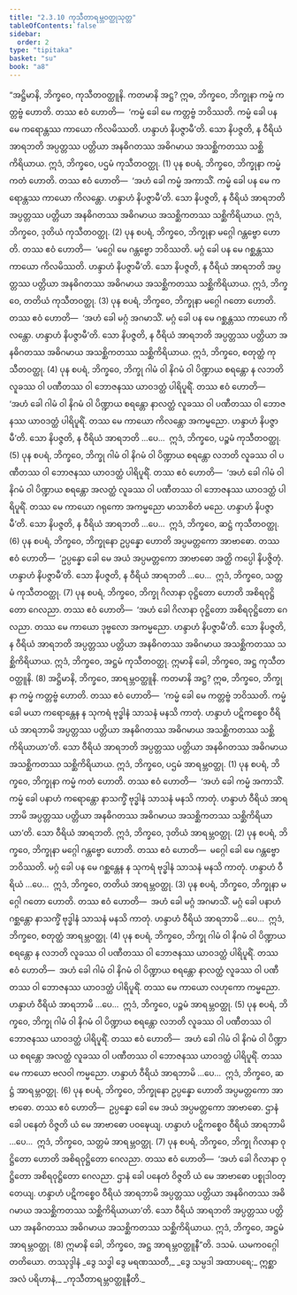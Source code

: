 ```yaml
---
title: "2.3.10 ကုသီတာရမ္ဘဝတ္ထုသုတ္တ"
tableOfContents: false
sidebar:
  order: 2
type: "tipitaka"
basket: "su"
book: "a8"
---
```



<DynamicBreadcrumb />

<Division number="80" book="a8">

<Paragraph number="787" book="a8">
“အဋ္ဌိမာနိ, ဘိက္ခဝေ, ကုသီတဝတ္ထူနိ. ကတမာနိ အဋ္ဌ? ဣဓ, ဘိက္ခဝေ, ဘိက္ခုနာ ကမ္မံ ကတ္တဗ္ဗံ ဟောတိ. တဿ ဧဝံ ဟောတိ—  ‘ကမ္မံ ခေါ မေ ကတ္တဗ္ဗံ ဘဝိဿတိ. ကမ္မံ ခေါ ပန မေ ကရောန္တဿ ကာယော ကိလမိဿတိ. ဟန္ဒာဟံ နိပဇ္ဇာမီ’တိ. သော နိပဇ္ဇတိ, န ဝီရိယံ အာရဘတိ အပ္ပတ္တဿ ပတ္တိယာ အနဓိဂတဿ အဓိဂမာယ အသစ္ဆိကတဿ သစ္ဆိကိရိယာယ. ဣဒံ, ဘိက္ခဝေ, ပဌမံ ကုသီတဝတ္ထု. (1)
</Paragraph>

<Paragraph number="788" book="a8">
ပုန စပရံ, ဘိက္ခဝေ, ဘိက္ခုနာ ကမ္မံ ကတံ ဟောတိ. တဿ ဧဝံ ဟောတိ—  ‘အဟံ ခေါ ကမ္မံ အကာသိံ. ကမ္မံ ခေါ ပန မေ ကရောန္တဿ ကာယော ကိလန္တော. ဟန္ဒာဟံ နိပဇ္ဇာမီ’တိ. သော နိပဇ္ဇတိ, န ဝီရိယံ အာရဘတိ အပ္ပတ္တဿ ပတ္တိယာ အနဓိဂတဿ အဓိဂမာယ အသစ္ဆိကတဿ သစ္ဆိကိရိယာယ. ဣဒံ, ဘိက္ခဝေ, ဒုတိယံ ကုသီတဝတ္ထု. (2)
</Paragraph>

<Paragraph number="789" book="a8">
ပုန စပရံ, ဘိက္ခဝေ, ဘိက္ခုနာ မဂ္ဂေါ ဂန္တဗ္ဗော ဟောတိ. တဿ ဧဝံ ဟောတိ—  ‘မဂ္ဂေါ မေ ဂန္တဗ္ဗော ဘဝိဿတိ. မဂ္ဂံ ခေါ ပန မေ ဂစ္ဆန္တဿ ကာယော ကိလမိဿတိ. ဟန္ဒာဟံ နိပဇ္ဇာမီ’တိ. သော နိပဇ္ဇတိ, န ဝီရိယံ အာရဘတိ အပ္ပတ္တဿ ပတ္တိယာ အနဓိဂတဿ အဓိဂမာယ အသစ္ဆိကတဿ သစ္ဆိကိရိယာယ. ဣဒံ, ဘိက္ခဝေ, တတိယံ ကုသီတဝတ္ထု. (3)
</Paragraph>

<Paragraph number="790" book="a8">
ပုန စပရံ, ဘိက္ခဝေ, ဘိက္ခုနာ မဂ္ဂေါ ဂတော ဟောတိ. တဿ ဧဝံ ဟောတိ—  ‘အဟံ ခေါ မဂ္ဂံ အဂမာသိံ. မဂ္ဂံ ခေါ ပန မေ ဂစ္ဆန္တဿ ကာယော ကိလန္တော. ဟန္ဒာဟံ နိပဇ္ဇာမီ’တိ. သော နိပဇ္ဇတိ, န ဝီရိယံ အာရဘတိ အပ္ပတ္တဿ ပတ္တိယာ အနဓိဂတဿ အဓိဂမာယ အသစ္ဆိကတဿ သစ္ဆိကိရိယာယ. ဣဒံ, ဘိက္ခဝေ, စတုတ္ထံ ကုသီတဝတ္ထု. (4)
</Paragraph>

<Paragraph number="791" book="a8">
ပုန စပရံ, ဘိက္ခဝေ, ဘိက္ခု ဂါမံ ဝါ နိဂမံ ဝါ ပိဏ္ဍာယ စရန္တော န လဘတိ လူခဿ ဝါ ပဏီတဿ ဝါ ဘောဇနဿ ယာဝဒတ္ထံ ပါရိပူရိံ. တဿ ဧဝံ ဟောတိ—  ‘အဟံ ခေါ ဂါမံ ဝါ နိဂမံ ဝါ ပိဏ္ဍာယ စရန္တော နာလတ္ထံ လူခဿ ဝါ ပဏီတဿ ဝါ ဘောဇနဿ ယာဝဒတ္ထံ ပါရိပူရိံ. တဿ မေ ကာယော ကိလန္တော အကမ္မညော. ဟန္ဒာဟံ နိပဇ္ဇာမီ’တိ. သော နိပဇ္ဇတိ, န ဝီရိယံ အာရဘတိ …ပေ…  ဣဒံ, ဘိက္ခဝေ, ပဉ္စမံ ကုသီတဝတ္ထု. (5)
</Paragraph>

<Paragraph number="792" book="a8">
ပုန စပရံ, ဘိက္ခဝေ, ဘိက္ခု ဂါမံ ဝါ နိဂမံ ဝါ ပိဏ္ဍာယ စရန္တော လဘတိ လူခဿ ဝါ ပဏီတဿ ဝါ ဘောဇနဿ ယာဝဒတ္ထံ ပါရိပူရိံ. တဿ ဧဝံ ဟောတိ—  ‘အဟံ ခေါ ဂါမံ ဝါ နိဂမံ ဝါ ပိဏ္ဍာယ စရန္တော အလတ္ထံ လူခဿ ဝါ ပဏီတဿ ဝါ ဘောဇနဿ ယာဝဒတ္ထံ ပါရိပူရိံ. တဿ မေ ကာယော ဂရုကော အကမ္မညော မာသာစိတံ မညေ. ဟန္ဒာဟံ နိပဇ္ဇာမီ’တိ. သော နိပဇ္ဇတိ, န ဝီရိယံ အာရဘတိ …ပေ…  ဣဒံ, ဘိက္ခဝေ, ဆဋ္ဌံ ကုသီတဝတ္ထု. (6)
</Paragraph>

<Paragraph number="793" book="a8">
ပုန စပရံ, ဘိက္ခဝေ, ဘိက္ခုနော ဥပ္ပန္နော ဟောတိ အပ္ပမတ္တကော အာဗာဓော. တဿ ဧဝံ ဟောတိ—  ‘ဥပ္ပန္နော ခေါ မေ အယံ အပ္ပမတ္တကော အာဗာဓော အတ္ထိ ကပ္ပေါ နိပဇ္ဇိတုံ. ဟန္ဒာဟံ နိပဇ္ဇာမီ’တိ. သော နိပဇ္ဇတိ, န ဝီရိယံ အာရဘတိ …ပေ…  ဣဒံ, ဘိက္ခဝေ, သတ္တမံ ကုသီတဝတ္ထု. (7)
</Paragraph>

<Paragraph number="794" book="a8">
ပုန စပရံ, ဘိက္ခဝေ, ဘိက္ခု ဂိလာနာ ဝုဋ္ဌိတော ဟောတိ အစိရဝုဋ္ဌိတော ဂေလညာ. တဿ ဧဝံ ဟောတိ—  ‘အဟံ ခေါ ဂိလာနာ ဝုဋ္ဌိတော အစိရဝုဋ္ဌိတော ဂေလညာ. တဿ မေ ကာယော ဒုဗ္ဗလော အကမ္မညော. ဟန္ဒာဟံ နိပဇ္ဇာမီ’တိ. သော နိပဇ္ဇတိ, န ဝီရိယံ အာရဘတိ အပ္ပတ္တဿ ပတ္တိယာ အနဓိဂတဿ အဓိဂမာယ အသစ္ဆိကတဿ သစ္ဆိကိရိယာယ. ဣဒံ, ဘိက္ခဝေ, အဋ္ဌမံ ကုသီတဝတ္ထု. ဣမာနိ ခေါ, ဘိက္ခဝေ, အဋ္ဌ ကုသီတဝတ္ထူနိ. (8)
</Paragraph>

<Paragraph number="795" book="a8">
အဋ္ဌိမာနိ, ဘိက္ခဝေ, အာရမ္ဘဝတ္ထူနိ. ကတမာနိ အဋ္ဌ? ဣဓ, ဘိက္ခဝေ, ဘိက္ခုနာ ကမ္မံ ကတ္တဗ္ဗံ ဟောတိ. တဿ ဧဝံ ဟောတိ—  ‘ကမ္မံ ခေါ မေ ကတ္တဗ္ဗံ ဘဝိဿတိ. ကမ္မံ ခေါ မယာ ကရောန္တေန န သုကရံ ဗုဒ္ဓါနံ သာသနံ မနသိ ကာတုံ. ဟန္ဒာဟံ ပဋိကစ္စေဝ ဝီရိယံ အာရဘာမိ အပ္ပတ္တဿ ပတ္တိယာ အနဓိဂတဿ အဓိဂမာယ အသစ္ဆိကတဿ သစ္ဆိကိရိယာယာ’တိ. သော ဝီရိယံ အာရဘတိ အပ္ပတ္တဿ ပတ္တိယာ အနဓိဂတဿ အဓိဂမာယ အသစ္ဆိကတဿ သစ္ဆိကိရိယာယ. ဣဒံ, ဘိက္ခဝေ, ပဌမံ အာရမ္ဘဝတ္ထု. (1)
</Paragraph>

<Paragraph number="796" book="a8">
ပုန စပရံ, ဘိက္ခဝေ, ဘိက္ခုနာ ကမ္မံ ကတံ ဟောတိ. တဿ ဧဝံ ဟောတိ—  ‘အဟံ ခေါ ကမ္မံ အကာသိံ. ကမ္မံ ခေါ ပနာဟံ ကရောန္တော နာသက္ခိံ ဗုဒ္ဓါနံ သာသနံ မနသိ ကာတုံ. ဟန္ဒာဟံ ဝီရိယံ အာရဘာမိ အပ္ပတ္တဿ ပတ္တိယာ အနဓိဂတဿ အဓိဂမာယ အသစ္ဆိကတဿ သစ္ဆိကိရိယာယာ’တိ. သော ဝီရိယံ အာရဘတိ. ဣဒံ, ဘိက္ခဝေ, ဒုတိယံ အာရမ္ဘဝတ္ထု. (2)
</Paragraph>

<Paragraph number="797" book="a8">
ပုန စပရံ, ဘိက္ခဝေ, ဘိက္ခုနာ မဂ္ဂေါ ဂန္တဗ္ဗော ဟောတိ. တဿ ဧဝံ ဟောတိ—  မဂ္ဂေါ ခေါ မေ ဂန္တဗ္ဗော ဘဝိဿတိ. မဂ္ဂံ ခေါ ပန မေ ဂစ္ဆန္တေန န သုကရံ ဗုဒ္ဓါနံ သာသနံ မနသိ ကာတုံ. ဟန္ဒာဟံ ဝီရိယံ …ပေ…  ဣဒံ, ဘိက္ခဝေ, တတိယံ အာရမ္ဘဝတ္ထု. (3)
</Paragraph>

<Paragraph number="798" book="a8">
ပုန စပရံ, ဘိက္ခဝေ, ဘိက္ခုနာ မဂ္ဂေါ ဂတော ဟောတိ. တဿ ဧဝံ ဟောတိ—  အဟံ ခေါ မဂ္ဂံ အဂမာသိံ. မဂ္ဂံ ခေါ ပနာဟံ ဂစ္ဆန္တော နာသက္ခိံ ဗုဒ္ဓါနံ သာသနံ မနသိ ကာတုံ. ဟန္ဒာဟံ ဝီရိယံ အာရဘာမိ …ပေ…  ဣဒံ, ဘိက္ခဝေ, စတုတ္ထံ အာရမ္ဘဝတ္ထု. (4)
</Paragraph>

<Paragraph number="799" book="a8">
ပုန စပရံ, ဘိက္ခဝေ, ဘိက္ခု ဂါမံ ဝါ နိဂမံ ဝါ ပိဏ္ဍာယ စရန္တော န လဘတိ လူခဿ ဝါ ပဏီတဿ ဝါ ဘောဇနဿ ယာဝဒတ္ထံ ပါရိပူရိံ. တဿ ဧဝံ ဟောတိ—  အဟံ ခေါ ဂါမံ ဝါ နိဂမံ ဝါ ပိဏ္ဍာယ စရန္တော နာလတ္ထံ လူခဿ ဝါ ပဏီတဿ ဝါ ဘောဇနဿ ယာဝဒတ္ထံ ပါရိပူရိံ. တဿ မေ ကာယော လဟုကော ကမ္မညော. ဟန္ဒာဟံ ဝီရိယံ အာရဘာမိ …ပေ…  ဣဒံ, ဘိက္ခဝေ, ပဉ္စမံ အာရမ္ဘဝတ္ထု. (5)
</Paragraph>

<Paragraph number="800" book="a8">
ပုန စပရံ, ဘိက္ခဝေ, ဘိက္ခု ဂါမံ ဝါ နိဂမံ ဝါ ပိဏ္ဍာယ စရန္တော လဘတိ လူခဿ ဝါ ပဏီတဿ ဝါ ဘောဇနဿ ယာဝဒတ္ထံ ပါရိပူရိံ. တဿ ဧဝံ ဟောတိ—  အဟံ ခေါ ဂါမံ ဝါ နိဂမံ ဝါ ပိဏ္ဍာယ စရန္တော အလတ္ထံ လူခဿ ဝါ ပဏီတဿ ဝါ ဘောဇနဿ ယာဝဒတ္ထံ ပါရိပူရိံ. တဿ မေ ကာယော ဗလဝါ ကမ္မညော. ဟန္ဒာဟံ ဝီရိယံ အာရဘာမိ …ပေ…  ဣဒံ, ဘိက္ခဝေ, ဆဋ္ဌံ အာရမ္ဘဝတ္ထု. (6)
</Paragraph>

<Paragraph number="801" book="a8">
ပုန စပရံ, ဘိက္ခဝေ, ဘိက္ခုနော ဥပ္ပန္နော ဟောတိ အပ္ပမတ္တကော အာဗာဓော. တဿ ဧဝံ ဟောတိ—  ဥပ္ပန္နော ခေါ မေ အယံ အပ္ပမတ္တကော အာဗာဓော. ဌာနံ ခေါ ပနေတံ ဝိဇ္ဇတိ ယံ မေ အာဗာဓော ပဝဍ္ဎေယျ. ဟန္ဒာဟံ ပဋိကစ္စေဝ ဝီရိယံ အာရဘာမိ …ပေ…  ဣဒံ, ဘိက္ခဝေ, သတ္တမံ အာရမ္ဘဝတ္ထု. (7)
</Paragraph>

<Paragraph number="802" book="a8">
ပုန စပရံ, ဘိက္ခဝေ, ဘိက္ခု ဂိလာနာ ဝုဋ္ဌိတော ဟောတိ အစိရဝုဋ္ဌိတော ဂေလညာ. တဿ ဧဝံ ဟောတိ—  ‘အဟံ ခေါ ဂိလာနာ ဝုဋ္ဌိတော အစိရဝုဋ္ဌိတော ဂေလညာ. ဌာနံ ခေါ ပနေတံ ဝိဇ္ဇတိ ယံ မေ အာဗာဓော ပစ္စုဒါဝတ္တေယျ. ဟန္ဒာဟံ ပဋိကစ္စေဝ ဝီရိယံ အာရဘာမိ အပ္ပတ္တဿ ပတ္တိယာ အနဓိဂတဿ အဓိဂမာယ အသစ္ဆိကတဿ သစ္ဆိကိရိယာယာ’တိ. သော ဝီရိယံ အာရဘတိ အပ္ပတ္တဿ ပတ္တိယာ အနဓိဂတဿ အဓိဂမာယ အသစ္ဆိကတဿ သစ္ဆိကိရိယာယ. ဣဒံ, ဘိက္ခဝေ, အဋ္ဌမံ အာရမ္ဘဝတ္ထု. (8)
</Paragraph>

<Paragraph number="803" book="a8">
ဣမာနိ ခေါ, ဘိက္ခဝေ, အဋ္ဌ အာရမ္ဘဝတ္ထူနီ”တိ.

</Paragraph>
</Division>

<Paragraph number="804" type="center" book="a8">
ဒသမံ.



</Paragraph>

<Paragraph number="805" type="center" book="a8">
ယမကဝဂ္ဂေါ တတိယော.



</Paragraph>

<Paragraph number="806" type="center" book="a8">
တဿုဒ္ဒါနံ


</Paragraph>

<Paragraph number="807" type="verses" book="a8">
_ဒွေ သဒ္ဓါ ဒွေ မရဏဿတီ,_  
_ဒွေ သမ္ပဒါ အထာပရေ;_  
ဣစ္ဆာ အလံ ပရိဟာနံ,_  
_ကုသီတာရမ္ဘဝတ္ထူနီတိ._
</Paragraph>